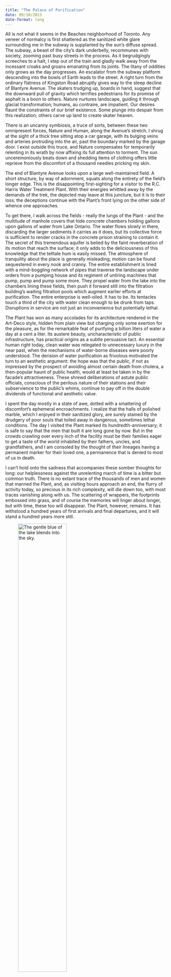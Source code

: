 ```yaml
---
title: "The Palace of Purification"
date: 09/10/2023
date-format: long
---
```


All is not what it seems in the Beaches neighborhood of Toronto. Any veneer of normalcy is first shattered as the sanitized white glare surrounding me in the subway is supplanted by the sun's diffuse spread. The subway, a beast of the city's dark underbelly, recommunes with society, zooming past busy streets in the process. As it begrudgingly screeches to a halt, I step out of the train and gladly walk away from the incessant croaks and groans emanating from its joints. The litany of oddities only grows as the day progresses. An escalator from the subway platform descending into the bowls of Earth leads to the street. A right turn from the ordinary flatness of Kingston Road abruptly gives way to the steep decline of Blantyre Avenue. The skaters trudging up, boards in hand, suggest that the downward pull of gravity which terrifies pedestrians for its promise of asphalt is a boon to others. Nature nurtures landscape, guiding it through glacial transformation; humans, au contraire, are impatient. Our desires flaunt the constraints of our brief existence. Some plunge into despair from this realization; others carve up land to create skater heaven.

There is an uncanny symbiosis, a truce of sorts, between these two omnipresent forces, Nature and Human, along the Avenue's stretch. I shrug at the sight of a thick tree sitting atop a car garage, with its bulging veins and arteries protruding into the air, past the boundary marked by the garage door. I exist outside this truce, and Nature compensates for temporarily relenting in its wrath by now affixing its full attention to torment. The sun unceremoniously beats down and shedding items of clothing offers little reprieve from the discomfort of a thousand needles pricking my skin. 

The end of Blantyre Avenue looks upon a large well-maintained field. A short structure, by way of adornment, squats along the entirety of the field's longer edge. This is the disappointing first-sighting for a visitor to the R.C. Harris Water Treatment Plant. With their energies whittled away by the demands of the trek, the dejected may leave at this juncture, but it is to their loss: the deceptions continue with the Plant's front lying on the other side of whence one approaches.

To get there, I walk across the fields - really the lungs of the Plant - and the multitude of manhole covers that hide concrete chambers holding gallons upon gallons of water from Lake Ontario. The water flows slowly in there, discarding the larger sediments it carries as it does, but its collective force is sufficient to render cracks in the concrete prison straining to contain it. The secret of this tremendous aquifer is belied by the faint reverberation of its motion that reach the surface; it only adds to the deliciousness of this knowledge that the telltale hum is easily missed. The atmosphere of tranquility about the place is generally misleading; motion can be found sequestered in every nook and cranny. The entire establishment is lined with a mind-boggling network of pipes that traverse the landscape under orders from a pumping house and its regiment of untiring machines that pump, pump and pump some more. They propel water from the lake into the chambers lining these fields, then push it forward still into the filtration building's waiting filtration pools which augment earlier efforts at purification. The entire enterprise is well-oiled. It has to be. Its tentacles touch a third of the city with water clean enough to be drunk from taps. Disruptions in service are not just an inconvenience but potentially lethal.

The Plant has won as many accolades for its architecture rendered in the Art-Deco style, hidden from plain view but charging only some exertion for the pleasure, as for the remarkable feat of purifying a billion liters of water a day at a cent a liter. Its austere beauty, uncharacteristic of public infrastructure, has practical origins as a subtle persuasive tact. An essential human right today, clean water was relegated to unnecessary luxury in the near past, when the mechanisms of water-borne diseases were poorly understood. The derision of water purification as frivolous motivated the turn to an aesthetic argument: the hope was that the public, if not as impressed by the prospect of avoiding almost certain death from cholera, a then-popular haunt of public health, would at least be taken in by the facade's attractiveness. These shrewd deliberations of astute public officials, conscious of the perilous nature of their stations and their subservience to the public's whims, continue to pay off in the double dividends of functional and aesthetic value.

I spent the day mostly in a state of awe, dotted with a smattering of discomfort's ephemeral encroachments. I realize that the halls of polished marble, which I enjoyed in their sanitized glory, are surely stained by the drudgery of poor souls that toiled away in dangerous, sometimes lethal conditions. The day I visited the Plant marked its hundredth-anniversary; it is safe to say that the men that built it are long gone by now. But in the crowds crawling over every inch of the facility must be their families eager to get a taste of the world inhabited by their fathers, uncles, and grandfathers, and I am consoled by the thought of their lineages having a permanent marker for their loved one, a permanence that is denied to most of us in death.

I can't hold onto the sadness that accompanies these somber thoughts for long: our helplessness against the unrelenting march of time is a bitter but common truth. There is no extant trace of the thousands of men and women that manned the Plant, and, as visiting hours approach an end, the flurry of activity today, so precious in its rich complexity, will die down too, with most traces vanishing along with us. The scattering of wrappers, the footprints embossed into grass, and of course the memories will linger about longer, but with time, these too will disappear. The Plant, however, remains. It has withstood a hundred years of first arrivals and final departures, and it will stand a hundred years more still.

![The gentle blue of the lake blends into the sky.](/img/harris plant/hill_sea.jpg){width=60%}

![The RC Harris Water Treatment Plant on a hot day in May.](/img/harris%20plant/plant.jpg){width=60%}

![These grimy pumps don’t look like much, but they are the engines of life in Toronto.](/img/harris%20plant/plant_pumps.jpg){width=60%}

![The stern halls of the filtration plant.](/img/harris%20plant/plant_halls.jpg){width=60%}

![A mountain’s weight in water not far above their heads inspires polarized reactions in these gentlemen excavating a tunnel under Lake Ontario.](/img/harris%20plant/tunnel_workers.jpg){width=60%}
